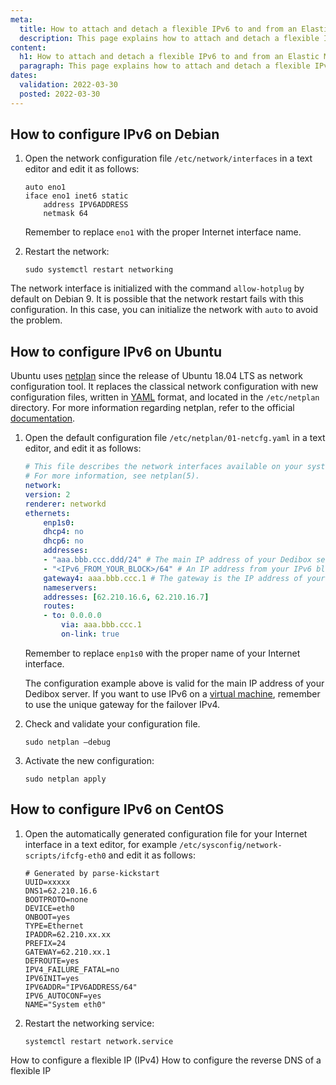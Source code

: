 ```yaml
---
meta:
  title: How to attach and detach a flexible IPv6 to and from an Elastic Metal server
  description: This page explains how to attach and detach a flexible IPv6 to and from an Elastic Metal server
content:
  h1: How to attach and detach a flexible IPv6 to and from an Elastic Metal server
  paragraph: This page explains how to attach and detach a flexible IPv6 to and from an Elastic Metal server
dates:
  validation: 2022-03-30
  posted: 2022-03-30
---
```


## How to configure IPv6 on Debian

1. Open the network configuration file `/etc/network/interfaces` in a text editor and edit it as follows:

    ```
    auto eno1
    iface eno1 inet6 static
        address IPV6ADDRESS
        netmask 64
    ```

    Remember to replace `eno1` with the proper Internet interface name.

2. Restart the network: 

    ```
    sudo systemctl restart networking
    ```

<Message type="tip">

The network interface is initialized with the command `allow-hotplug` by default on Debian 9. It is possible that the network restart fails with this configuration. In this case, you can initialize the network with `auto` to avoid the problem.
</Message>


## How to configure IPv6 on Ubuntu

Ubuntu uses [netplan](https://netplan.io) since the release of Ubuntu 18.04 LTS as network configuration tool. 
It replaces the classical network configuration with new configuration files, written in [YAML](https://yaml.org) format, and located in the `/etc/netplan` directory. For more information regarding netplan, refer to the official [documentation](https://netplan.io/examples/).

1. Open the default configuration file `/etc/netplan/01-netcfg.yaml` in a text editor, and edit it as follows:

    ```yaml
    # This file describes the network interfaces available on your system
    # For more information, see netplan(5).
    network:
    version: 2
    renderer: networkd
    ethernets:
        enp1s0:
        dhcp4: no
        dhcp6: no
        addresses:
        - "aaa.bbb.ccc.ddd/24" # The main IP address of your Dedibox server
        - "<IPv6_FROM_YOUR_BLOCK>/64" # An IP address from your IPv6 block and it's subnet mask
        gateway4: aaa.bbb.ccc.1 # The gateway is the IP address of your Dedibox, ending on .1
        nameservers:
        addresses: [62.210.16.6, 62.210.16.7]
        routes:
        - to: 0.0.0.0
            via: aaa.bbb.ccc.1
            on-link: true
    ```

    Remember to replace `enp1s0` with the proper name of your Internet interface. 

    <Message type="note">

    The configuration example above is valid for the main IP address of your Dedibox server. If you want to use IPv6 on a [virtual machine](/dedibox-network/network/how-to/configure-network-netplan/#configuring-failover-ip-for-virtual-machines), remember to use the unique gateway for the failover IPv4.

    </Message>

2. Check and validate your configuration file.

    ```
    sudo netplan –debug
    ```

3. Activate the new configuration: 

    ```
    sudo netplan apply
    ```

## How to configure IPv6 on CentOS

1. Open the automatically generated configuration file for your Internet interface in a text editor, for example `/etc/sysconfig/network-scripts/ifcfg-eth0` and edit it as follows: 

    ```
    # Generated by parse-kickstart
    UUID=xxxxx
    DNS1=62.210.16.6
    BOOTPROTO=none
    DEVICE=eth0
    ONBOOT=yes
    TYPE=Ethernet
    IPADDR=62.210.xx.xx
    PREFIX=24
    GATEWAY=62.210.xx.1
    DEFROUTE=yes
    IPV4_FAILURE_FATAL=no
    IPV6INIT=yes
    IPV6ADDR="IPV6ADDRESS/64" 
    IPV6_AUTOCONF=yes
    NAME="System eth0" 
    ```

2. Restart the networking service: 

    ```
    systemctl restart network.service
    ```

<Navigation title="See Also">
  <PreviousButton to="/compute/elastic-metal/how-to/configure-flexible-ip/">How to configure a flexible IP (IPv4)</PreviousButton>
  <NextButton to="/compute/elastic-metal/how-to/configure-reverse-dns-flexible-ip/">How to configure the reverse DNS of a flexible IP</NextButton>
</Navigation>
